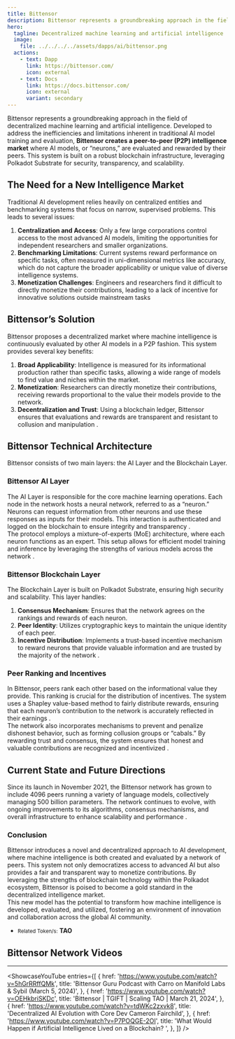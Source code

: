 ```yaml
---
title: Bittensor
description: Bittensor represents a groundbreaking approach in the field of decentralized machine learning and artificial intelligence.
hero:
  tagline: Decentralized machine learning and artificial intelligence
  image: 
    file: ../../../../assets/dapps/ai/bittensor.png
  actions:
    - text: Dapp
      link: https://bittensor.com/
      icon: external
    - text: Docs
      link: https://docs.bittensor.com/
      icon: external
      variant: secondary
---
```



Bittensor represents a groundbreaking approach in the field of decentralized machine learning and artificial intelligence. Developed to address the inefficiencies and limitations inherent in traditional AI model training and evaluation, **Bittensor creates a peer-to-peer (P2P) intelligence market** where AI models, or “neurons,” are evaluated and rewarded by their peers. This system is built on a robust blockchain infrastructure, leveraging Polkadot Substrate for security, transparency, and scalability.

## The Need for a New Intelligence Market
Traditional AI development relies heavily on centralized entities and benchmarking systems that focus on narrow, supervised problems. This leads to several issues:
1. **Centralization and Access**: Only a few large corporations control access to the most advanced AI models, limiting the opportunities for independent researchers and smaller organizations.
2. **Benchmarking Limitations**: Current systems reward performance on specific tasks, often measured in uni-dimensional metrics like accuracy, which do not capture the broader applicability or unique value of diverse intelligence systems​.
3. **Monetization Challenges**: Engineers and researchers find it difficult to directly monetize their contributions, leading to a lack of incentive for innovative solutions outside mainstream tasks​

## Bittensor’s Solution
Bittensor proposes a decentralized market where machine intelligence is continuously evaluated by other AI models in a P2P fashion. This system provides several key benefits:
1. **Broad Applicability**: Intelligence is measured for its informational production rather than specific tasks, allowing a wide range of models to find value and niches within the market​.
2. **Monetization**: Researchers can directly monetize their contributions, receiving rewards proportional to the value their models provide to the network​.
3. **Decentralization and Trust**: Using a blockchain ledger, Bittensor ensures that evaluations and rewards are transparent and resistant to collusion and manipulation .

## Bittensor Technical Architecture
Bittensor consists of two main layers: the AI Layer and the Blockchain Layer.

### Bittensor AI Layer
The AI Layer is responsible for the core machine learning operations. Each node in the network hosts a neural network, referred to as a “neuron.” Neurons can request information from other neurons and use these responses as inputs for their models. This interaction is authenticated and logged on the blockchain to ensure integrity and transparency .  
The protocol employs a mixture-of-experts (MoE) architecture, where each neuron functions as an expert. This setup allows for efficient model training and inference by leveraging the strengths of various models across the network .

### Bittensor Blockchain Layer
The Blockchain Layer is built on Polkadot Substrate, ensuring high security and scalability. This layer handles:
1. **Consensus Mechanism**: Ensures that the network agrees on the rankings and rewards of each neuron.
2. **Peer Identity**: Utilizes cryptographic keys to maintain the unique identity of each peer.
3. **Incentive Distribution**: Implements a trust-based incentive mechanism to reward neurons that provide valuable information and are trusted by the majority of the network .

### Peer Ranking and Incentives
In Bittensor, peers rank each other based on the informational value they provide. This ranking is crucial for the distribution of incentives. The system uses a Shapley value-based method to fairly distribute rewards, ensuring that each neuron’s contribution to the network is accurately reflected in their earnings .  
The network also incorporates mechanisms to prevent and penalize dishonest behavior, such as forming collusion groups or “cabals.” By rewarding trust and consensus, the system ensures that honest and valuable contributions are recognized and incentivized .

## Current State and Future Directions
Since its launch in November 2021, the Bittensor network has grown to include 4096 peers running a variety of language models, collectively managing 500 billion parameters. The network continues to evolve, with ongoing improvements to its algorithms, consensus mechanisms, and overall infrastructure to enhance scalability and performance .

### Conclusion
Bittensor introduces a novel and decentralized approach to AI development, where machine intelligence is both created and evaluated by a network of peers. This system not only democratizes access to advanced AI but also provides a fair and transparent way to monetize contributions. By leveraging the strengths of blockchain technology within the Polkadot ecosystem, Bittensor is poised to become a gold standard in the decentralized intelligence market.  
This new model has the potential to transform how machine intelligence is developed, evaluated, and utilized, fostering an environment of innovation and collaboration across the global AI community.

- <small>Related Token/s:</small> **TAO**


## Bittensor Network  Videos
------------
<ShowcaseYouTube
  entries={[
    {
      href: 'https://www.youtube.com/watch?v=5hGrRRffQMk',
      title: 'Bittensor Guru Podcast with Carro on Manifold Labs & Sybil (March 5, 2024)',
          },
              {
      href: 'https://www.youtube.com/watch?v=OEHkbriSKDc',
      title: 'Bittensor | TGIFT | Scaling TAO | March 21, 2024',
          },
              {
      href: 'https://www.youtube.com/watch?v=tdWKc2zxvk8',
      title: 'Decentralized AI Evolution with Core Dev Cameron Fairchild',
          },
              {
      href: 'https://www.youtube.com/watch?v=P7POQGE-2OI',
      title: 'What Would Happen if Artificial Intelligence Lived on a Blockchain? ',
          },
  ]} />